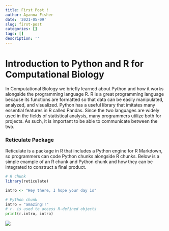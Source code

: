 ```yaml
---
title: First Post !
author: Ayanna Fisher
date: '2021-05-09'
slug: first-post
categories: []
tags: []
description: ''
---
```

# Introduction to Python and R for Computational Biology

In Computational Biology we briefly learned about Python and how it works alongside the programming language R. 
R is a great programming language because its functions are formatted so that data can be easily manipulated, analyzed, and visualized. Python has a useful library that imitates many essential features in R called Pandas. Since the two languages are widely used in the fields of statistical analysis, many programmers utilize both for projects. As such, it is important to be able to communicate between the two.

### Reticulate Package

Reticulate is a package in R that includes a Python engine for R Markdown, so programmers can code Python chunks alongside R chunks. Below is a simple example of an R chunk and Python chunk and how they can be integrated to construct a final product.

``` R
# R chunk
library(reticulate)

intro <- "Hey there, I hope your day is"
```

```python
# Python chunk
intro = "amazing!!"
# r. is used to access R-defined objects
print(r.intro, intro)
```

![](/post/2021-05-09-first-post_files/prog.gif)

